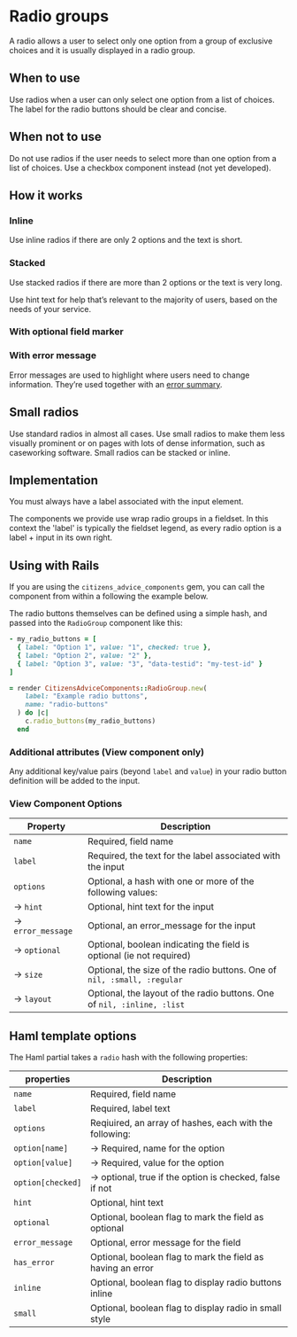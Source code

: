 
# Radio groups

A radio allows a user to select only one option from a group of exclusive choices and it is usually displayed in a radio group.

<Preview>
  <Story id="forms-radio-group--basic" />
</Preview>

## When to use

Use radios when a user can only select one option from a list of choices. The label for the radio buttons should be clear and concise.

## When not to use

Do not use radios if the user needs to select more than one option from a list of choices. Use a checkbox component instead (not yet developed).

## How it works

### Inline

<Preview>
  <Story id="forms-radio-group--inline" />
</Preview>

Use inline radios if there are only 2 options and the text is short.

### Stacked

<Preview>
  <Story id="forms-radio-group--with-long-options" />
</Preview>

Use stacked radios if there are more than 2 options or the text is very long.

Use hint text for help that’s relevant to the majority of users, based on the needs of your service.

### With optional field marker

<Preview>
  <Story id="forms-radio-group--optional" />
</Preview>

### With error message

Error messages are used to highlight where users need to change information. They’re used together with an [error summary](/design-system/styleguide/forms/components-error-summary--page?path=/docs/forms-error-summary--example).

<Preview>
  <Story id="forms-radio-group--with-error" />
</Preview>

## Small radios

<Preview>
  <Story id="forms-radio-group--small" />
</Preview>

Use standard radios in almost all cases. Use small radios to make them less visually prominent or on pages with lots of dense information, such as caseworking software. Small radios can be stacked or inline.

## Implementation

You must always have a label associated with the input element.

The components we provide use wrap radio groups in a fieldset. In this context the 'label' is typically the fieldset legend, as every radio option is a label + input in its own right.

## Using with Rails

If you are using the `citizens_advice_components` gem, you can call the component from within a following the example below.

The radio buttons themselves can be defined using a simple hash, and passed into the `RadioGroup` component like this:

```rb
- my_radio_buttons = [
  { label: "Option 1", value: "1", checked: true },
  { label: "Option 2", value: "2" },
  { label: "Option 3", value: "3", "data-testid": "my-test-id" }
]

= render CitizensAdviceComponents::RadioGroup.new(
    label: "Example radio buttons",
    name: "radio-buttons"
  ) do |c|
    c.radio_buttons(my_radio_buttons)
  end
```

### Additional attributes (View component only)

Any additional key/value pairs (beyond `label` and `value`) in your radio button definition will be added to the input.

<Preview>
  <Story id="forms-radio-group--attributes" />
</Preview>

### View Component Options

| Property               | Description                                                             |
| ---------------------- | ----------------------------------------------------------------------- |
| `name`                 | Required, field name                                                    |
| `label`                | Required, the text for the label associated with the input              |
| `options`              | Optional, a hash with one or more of the following values:              |
| &rarr; `hint`          | Optional, hint text for the input                                       |
| &rarr; `error_message` | Optional, an error_message for the input                                |
| &rarr; `optional`      | Optional, boolean indicating the field is optional (ie not required)    |
| &rarr; `size`          | Optional, the size of the radio buttons. One of `nil, :small, :regular` |
| &rarr; `layout`        | Optional, the layout of the radio buttons. One of `nil, :inline, :list` |

## Haml template options

The Haml partial takes a `radio` hash with the following properties:

| properties        | Description                                                  |
| ----------------- | ------------------------------------------------------------ |
| `name`            | Required, field name                                         |
| `label`           | Required, label text                                         |
| `options`         | Reqiuired, an array of hashes, each with the following:      |
| `option[name]`    | &rarr; Required, name for the option                         |
| `option[value]`   | &rarr; Required, value for the option                        |
| `option[checked]` | &rarr; optional, true if the option is checked, false if not |
| `hint`            | Optional, hint text                                          |
| `optional`        | Optional, boolean flag to mark the field as optional         |
| `error_message`   | Optional, error message for the field                        |
| `has_error`       | Optional, boolean flag to mark the field as having an error  |
| `inline`          | Optional, boolean flag to display radio buttons inline       |
| `small`           | Optional, boolean flag to display radio in small style       |
